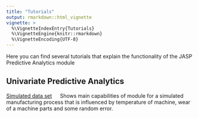 ```yaml
---
title: "Tutorials"
output: rmarkdown::html_vignette
vignette: >
  %\VignetteIndexEntry{Tutorials}
  %\VignetteEngine{knitr::rmarkdown}
  %\VignetteEncoding{UTF-8}
---
```


Here you can find several tutorials that explain the functionality of the JASP Predictive Analytics module

## Univariate Predictive Analytics

[Simulated data set](quality_control.html)
&emsp; Shows main capabilities of module for a simulated manufacturing process that is influenced by temperature of machine, wear of a machine parts and some random error. 
